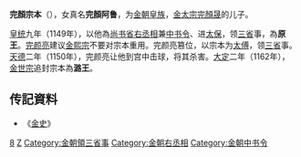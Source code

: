 '''完顏宗本'''（{{bd|？||1150年|catIdx=W}}），女真名'''完顏阿鲁'''，为[[金朝|金朝]][[皇族|皇族]]，[[金太宗|金太宗]][[完顏晟|完顏晟]]的儿子。

[[皇统|皇统]]九年（1149年），以他為[[尚书省|尚书省]][[右丞相|右丞相]]兼[[中书令|中书令]]、进[[太保|太保]]，领[[三省|三省]]事，為'''原王'''。[[完颜亮|完颜亮]]建议[[金熙宗|金熙宗]]不要对宗本重用。完颜亮篡位，以宗本为[[太傅|太傅]]，领[[三省|三省]]事。[[天德_(金朝)|天德]]二年（1150年），完颜亮让他到宫中击球，将其杀害。[[大定_(金朝)|大定]]二年（1162年），[[金世宗|金世宗]]追封宗本為'''潞王'''。

== 传記資料 ==
*《[[金史|金史]]》

{{DEFAULTSORT:W完顏}}
[[Category:金太宗皇子|8]]
[[Category:完顏氏|Z]]
[[Category:金朝領三省事|Category:金朝領三省事]]
[[Category:金朝右丞相|Category:金朝右丞相]]
[[Category:金朝中书令|Category:金朝中书令]]